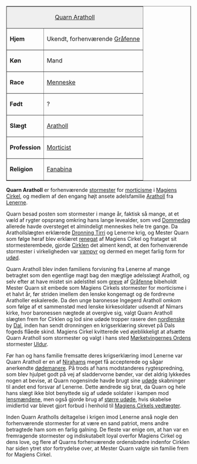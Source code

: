 {{title:Quarn Aratholl}}
{{author:Laura Holmegaard}}
{{timestamp:2014-09-21T20:53:09Z}}
{{copyright:Quarn Aratholl}}
<table border=1 cellpadding=2 cellspacing=0 align=right style="margin-left:1em"><tr valign=top><td style="background:#efefef;" colspan=2 align=center>[[Quarn Aratholl]]
</td></tr>
<tr valign=top><td>'''Hjem'''
</td><td>Ukendt, forhenværende [[Gråfenne]]</td></tr><tr valign=top><td>'''Køn'''
</td><td>Mand</td></tr><tr valign=top><td>'''Race'''
</td><td>[[Menneske]]
</td></tr><tr valign=top><td>'''Født'''
</td><td>?</td></tr><tr valign=top><td>'''Slægt'''
</td><td>[[Aratholl]]
</td></tr><tr valign=top><td>'''Profession'''
</td><td>[[Morticist]]</td></tr><tr valign=top><td>'''Religion'''
</td><td>[[Fanabina]]
</td></tr></table>
'''Quarn Aratholl''' er forhenværende [[stormester (verdslig)|stormester]] for [[morticisme]] i [[Magiens Cirkel]], og medlem af den engang højt ansete adelsfamilie [[Aratholl]] fra [[Lenerne]].

Quarn besad posten som stormester i mange år, faktisk så mange, at et væld af rygter opsprang omkring hans lange levealder, som ved [[Dommedag]] allerede havde oversteget et almindeligt menneskes hele tre gange. Da Arathollslægten erklærede [[Tirri Narabond|Dronning Tirri]] og Lenerne krig, og Mester Quarn som følge heraf blev erklæret [[renegat]] af Magiens Cirkel og frataget sit stormesterembede, gjorde [[Cirklen]] det alment kendt, at den forhenværende stormester i virkeligheden var [[vampyr]] og dermed en meget farlig form for [[større udøde|udød]].

Quarn Aratholl blev inden familiens forvisning fra Lenerne af mange betragtet som den egentlige magt bag den mægtige adelsslægt Aratholl, og selv efter at have mistet sin adelstitel som [[greve]] af [[Gråfenne]] bibeholdt Mester Quarn sit embede som Magiens Cirkels stormester for morticisme i et halvt år, før striden imellem den lenske kongemagt og de fordrevne Aratholler eskalerede. Da den unge baronesse Ingegerd Aratholl omkom som følge af et sammenstød med lenske kirkesoldater udsendt af Nimars kirke, hvor baronessen nægtede at overgive sig, valgt Quarn Aratholl slægten frem for Cirklen og lod sine udøde tropper rasere den [[Nordlenet|nordlenske]] by [[Dal]], inden han sendt dronningen en krigserklæring skrevet på Dals fogeds flåede skind. Magiens Cirkel kvitterede ved øjeblikkeligt at afsætte Quarn Aratholl som stormester og valgt i hans sted [[Mørketvingernes Orden|Mørketvingernes Ordens]] stormester [[Uldur]].

Før han og hans familie fremsatte deres krigserklæring imod Lenerne var Quarn Aratholl er en af [[Niraham|Nirahams]] meget få accepterede og sågar anerkendte [[dødemaner|dødemanere]]. På trods af hans modstanderes rygtespredning, som blev hjulpet godt på vej af sladdervorne bønder, var det aldrig lykkedes nogen at bevise, at Quarn nogensinde havde brugt sine [[udøde]] skabninger til andet end forsvar af Lenerne. Dette ændrede sig brat, da Quarn og hele hans slægt ikke blot benyttede sig af udøde soldater i kampen mod [[lensmand|lensmændene]], men også gjorde brug af [[større udøde]], hvis skabelse imidlertid var blevet gjort forbud i henhold til [[Magiens Cirkels vedtægter]].

Inden Quarn Aratholls deltagelse i krigen imod Lenerne anså nogle den forhenværende stormester for at være en sand patriot, mens andre betragtede ham som en farlig galning. De fleste var enige om, at han var en fremragende stormester og indiskutabelt loyal overfor Magiens Cirkel og dens love, og flere af Quarns forhenværende ordensbrødre indenfor Cirklen har siden ytret stor fortrydelse over, at Mester Quarn valgte sin familie frem for Magiens Cirkel.